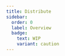 ```yaml
---
title: Distribute
sidebar:
  order: 0
  label: Overview
  badge:
    text: WIP
    variant: caution
---
```



<CardGrid>
  <LinkCard
    title="AUR"
    href="/distribute/aur"
    description="Distribution using the Arch User Repository"
  />
  <LinkCard
    title="Flathub"
    href="/distribute/flatpak/"
    description="Distribute as a flatpak"
  />
  <LinkCard
    title="RPM"
    href="/distribute/rpm"
    description="Distribute as an RPM package"
  />
</CardGrid>


<Stub />
